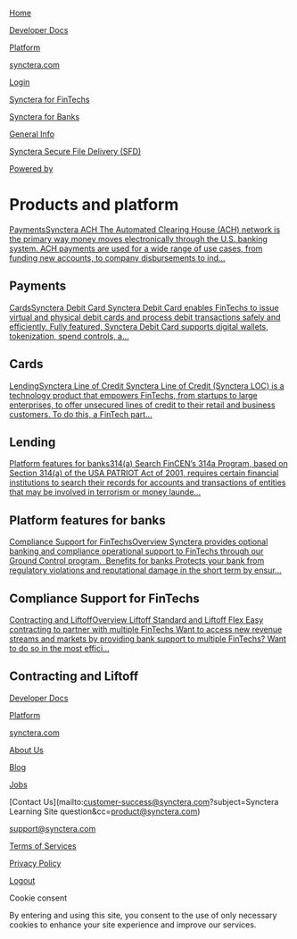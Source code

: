 [  ](/)

[Home](/)

[Developer Docs](//dev.synctera.com)

[Platform](//app.synctera.com)

[synctera.com](//www.synctera.com)

[Login](/Account/Login)

[](/open/en)

[  ](#)

[  Synctera for FinTechs  ](products-fintechs)

[  Synctera for Banks  ](products-banks)

[  General Info  ]()

[  Synctera Secure File Delivery (SFD)  ](sfd-large-file-support-and-eof-markers)

[ Powered by ](//document360.com/powered-by-document360/?utm_source=docs&utm_medium=footer&utm_campaign=poweredbylogo)

# Products and platform

[PaymentsSynctera ACH The Automated Clearing House (ACH) network is the primary way money moves electronically through the U.S. banking system. ACH payments are used for a wide range of use cases, from funding new accounts, to company disbursements to ind...](/docs/payments-products-banks)

## Payments

[CardsSynctera Debit Card Synctera Debit Card enables FinTechs to issue virtual and physical debit cards and process debit transactions safely and efficiently. Fully featured, Synctera Debit Card supports digital wallets, tokenization, spend controls, a...](/docs/cards-products-banks)

## Cards

[LendingSynctera Line of Credit Synctera Line of Credit (Synctera LOC) is a technology product that empowers FinTechs, from startups to large enterprises, to offer unsecured lines of credit to their retail and business customers. To do this, a FinTech part...](/docs/lending-products-banks)

## Lending

[Platform features for banks314(a) Search FinCEN’s 314a Program, based on Section 314(a) of the USA PATRIOT Act of 2001, requires certain financial institutions to search their records for accounts and transactions of entities that may be involved in terrorism or money launde...](/docs/platform-features-banks)

## Platform features for banks

[Compliance Support for FinTechsOverview Synctera provides optional banking and compliance operational support to FinTechs through our Ground Control program.  Benefits for banks Protects your bank from regulatory violations and reputational damage in the short term by ensur...](/docs/compliance-support-for-fintechs)

## Compliance Support for FinTechs

[Contracting and LiftoffOverview Liftoff Standard and Liftoff Flex Easy contracting to partner with multiple FinTechs Want to access new revenue streams and markets by providing bank support to multiple FinTechs? Want to do so in the most effici...](/docs/contracting-for-banks)

## Contracting and Liftoff

[Developer Docs](//dev.synctera.com/docs)

[Platform](//app.synctera.com/sign-up)

[synctera.com](//synctera.com)

[About Us](//synctera.com/team)

[Blog](//synctera.com/blog)

[Jobs](//synctera.com/working)

[Contact Us](mailto:customer-success@synctera.com?subject=Synctera Learning Site question&cc=product@synctera.com)

[support@synctera.com](mailto:support@synctera.com)

[](//twitter.com/synctera)

[](//www.linkedin.com/company/synctera)

[Terms of Services](//synctera.com/terms-conditions)

[Privacy Policy](//synctera.com/privacy-policy)

[Logout](/Account/Logout)

Cookie consent

By entering and using this site, you consent to the use of only necessary cookies to enhance your site experience and improve our services.

